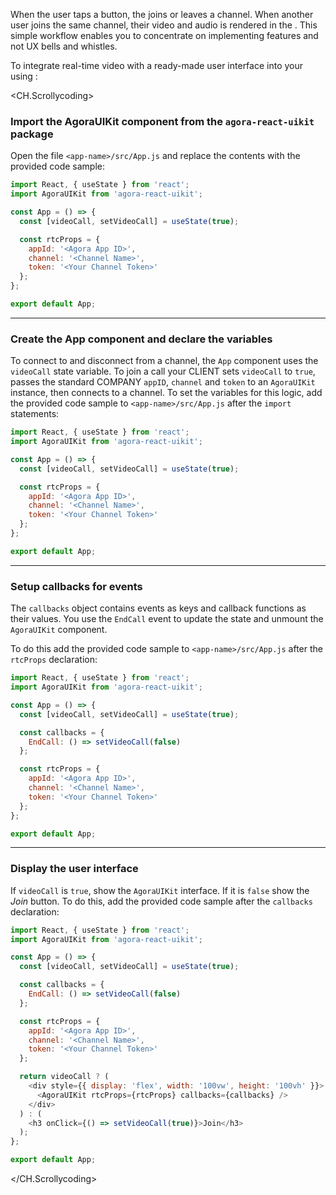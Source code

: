 <PlatformWrapper platform="web">

When the user taps a button, the <Vpl k="CLIENT" /> joins or leaves a channel. When another user joins the same channel, their video and audio is rendered in the <Vpl k="CLIENT" />. This simple workflow enables you to concentrate on implementing <Vg k="COMPANY" /> features and not UX bells and whistles.

To integrate real-time video with a ready-made user interface into your <Vpl k="CLIENT" /> using <Vg k="UIK" />:

<CH.Scrollycoding>

### Import the AgoraUIKit component from the `agora-react-uikit` package

Open the file `<app-name>/src/App.js` and replace the contents with the provided code sample:

```js app.js focus=1:2
import React, { useState } from 'react';
import AgoraUIKit from 'agora-react-uikit';

const App = () => {
  const [videoCall, setVideoCall] = useState(true);

  const rtcProps = {
    appId: '<Agora App ID>',
    channel: '<Channel Name>',
    token: '<Your Channel Token>'
  };
};

export default App;
```

---

### Create the App component and declare the variables

To connect to and disconnect from a channel, the `App` component uses the `videoCall` state variable. To join a call your CLIENT sets `videoCall` to `true`, passes the standard COMPANY `appID`, `channel` and `token` to an `AgoraUIKit` instance, then connects to a channel. To set the variables for this logic, add the provided code sample to `<app-name>/src/App.js` after the `import` statements:

```js app.js focus=4:14
import React, { useState } from 'react';
import AgoraUIKit from 'agora-react-uikit';

const App = () => {
  const [videoCall, setVideoCall] = useState(true);

  const rtcProps = {
    appId: '<Agora App ID>',
    channel: '<Channel Name>',
    token: '<Your Channel Token>'
  };
};

export default App;
```

---

### Setup callbacks for <Vg k="UIK" />  events

The `callbacks` object contains <Vg k="ENGINE" />  events as keys and callback functions as their values. You use the `EndCall` event to update the state and unmount the `AgoraUIKit` component.

To do this add the provided code sample to `<app-name>/src/App.js` after the `rtcProps` declaration:

```js app.js focus=7:9
import React, { useState } from 'react';
import AgoraUIKit from 'agora-react-uikit';

const App = () => {
  const [videoCall, setVideoCall] = useState(true);

  const callbacks = {
    EndCall: () => setVideoCall(false)
  };

  const rtcProps = {
    appId: '<Agora App ID>',
    channel: '<Channel Name>',
    token: '<Your Channel Token>'
  };
};

export default App;
```

---

### Display the user interface

If `videoCall` is `true`, show the `AgoraUIKit` interface. If it is `false` show the _Join_ button. To do this, add the provided code sample after the `callbacks` declaration:

```js app.js focus=17:23
import React, { useState } from 'react';
import AgoraUIKit from 'agora-react-uikit';

const App = () => {
  const [videoCall, setVideoCall] = useState(true);

  const callbacks = {
    EndCall: () => setVideoCall(false)
  };

  const rtcProps = {
    appId: '<Agora App ID>',
    channel: '<Channel Name>',
    token: '<Your Channel Token>'
  };

  return videoCall ? (
    <div style={{ display: 'flex', width: '100vw', height: '100vh' }}>
      <AgoraUIKit rtcProps={rtcProps} callbacks={callbacks} />
    </div>
  ) : (
    <h3 onClick={() => setVideoCall(true)}>Join</h3>
  );
};

export default App;
```

</CH.Scrollycoding>

</PlatformWrapper>
